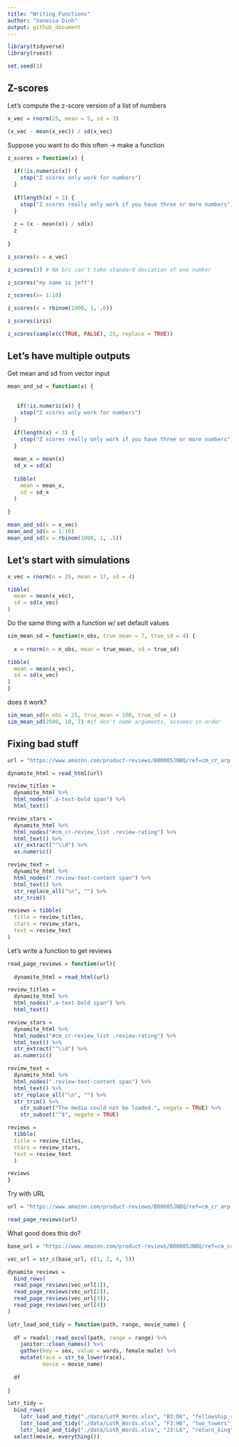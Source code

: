 ```yaml
---
title: "Writing Functions"
author: "Vanessa Dinh"
output: github_document
---
```


```r
library(tidyverse)
library(rvest)

set.seed(1)
```

## Z-scores

Let's compute the z-score version of a list of numbers

```r
x_vec = rnorm(25, mean = 5, sd = 3)

(x_vec - mean(x_vec)) / sd(x_vec)
```

Suppose you want to do this often -> make a function

```r
z_scores = function(x) {
  
  if(!is.numeric(x)) {
    stop("Z scores only work for numbers")
  }
  
  if(length(x) < 3) {
    stop("Z scores really only work if you have three or more numbers")
  }
  
  z = (x - mean(x)) / sd(x)
  z
  
}

z_scores(x = x_vec)
```

```r
z_scores(3) # NA b/c can't take standard deviation of one number

z_scores("my name is jeff")

z_scores(x= 1:10)

z_scores(x = rbinom(1000, 1, .6))

z_scores(iris)

z_scores(sample(c(TRUE, FALSE), 25, replace = TRUE))

```

## Let's have multiple outputs

Get mean and sd from vector input

```r
mean_and_sd = function(x) {
  
  
   if(!is.numeric(x)) {
    stop("Z scores only work for numbers")
  }
  
  if(length(x) < 3) {
    stop("Z scores really only work if you have three or more numbers")
  }
  
  mean_x = mean(x)
  sd_x = sd(x)
  
  tibble(
    mean = mean_x,
    sd = sd_x
  )
  
}

mean_and_sd(x = x_vec)
mean_and_sd(x = 1:10)
mean_and_sd(x = rbinom(1000, 1, .5))


```

## Let's start with simulations

```r
x_vec = rnorm(n = 25, mean = 17, sd = 4)

tibble(
  mean = mean(x_vec),
  sd = sd(x_vec)
)
```

Do the same thing with a function w/ set default values

```r
sim_mean_sd = function(n_obs, true_mean = 7, true_sd = 4) {
  
  x = rnorm(n = n_obs, mean = true_mean, sd = true_sd)

tibble(
  mean = mean(x_vec),
  sd = sd(x_vec)
)
}
```
does it work?

```r
sim_mean_sd(n_obs = 25, true_mean = 100, true_sd = 1)
sim_mean_sd(2500, 10, 7) #if don't name arguments, assumes in order
```

## Fixing bad stuff


```r
url = "https://www.amazon.com/product-reviews/B00005JNBQ/ref=cm_cr_arp_d_viewopt_rvwer?ie=UTF8&reviewerType=avp_only_reviews&sortBy=recent&pageNumber=1"

dynamite_html = read_html(url)

review_titles = 
  dynamite_html %>%
  html_nodes(".a-text-bold span") %>%
  html_text()

review_stars = 
  dynamite_html %>%
  html_nodes("#cm_cr-review_list .review-rating") %>%
  html_text() %>%
  str_extract("^\\d") %>%
  as.numeric()

review_text = 
  dynamite_html %>%
  html_nodes(".review-text-content span") %>%
  html_text() %>% 
  str_replace_all("\n", "") %>% 
  str_trim()

reviews = tibble(
  title = review_titles,
  stars = review_stars,
  text = review_text
)
```

Let's write a function to get reviews

```r
read_page_reviews = function(url){
  
  dynamite_html = read_html(url)

review_titles = 
  dynamite_html %>%
  html_nodes(".a-text-bold span") %>%
  html_text()

review_stars = 
  dynamite_html %>%
  html_nodes("#cm_cr-review_list .review-rating") %>%
  html_text() %>%
  str_extract("^\\d") %>%
  as.numeric()

review_text = 
  dynamite_html %>%
  html_nodes(".review-text-content span") %>%
  html_text() %>% 
  str_replace_all("\n", "") %>% 
  str_trim() %>% 
    str_subset("The media could not be loaded.", negate = TRUE) %>% 
    str_subset("^$", negate = TRUE)

reviews = 
  tibble(
  title = review_titles,
  stars = review_stars,
  text = review_text
  )

reviews
}
```

Try with URL

```r
url = "https://www.amazon.com/product-reviews/B00005JNBQ/ref=cm_cr_arp_d_viewopt_rvwer?ie=UTF8&reviewerType=avp_only_reviews&sortBy=recent&pageNumber=2"

read_page_reviews(url)
```

What good does this do?

```r
base_url = "https://www.amazon.com/product-reviews/B00005JNBQ/ref=cm_cr_arp_d_viewopt_rvwer?ie=UTF8&reviewerType=avp_only_reviews&sortBy=recent&pageNumber="

vec_url = str_c(base_url, c(1, 2, 4, 5))

dynamite_reviews =
  bind_rows(
  read_page_reviews(vec_url[1]),
  read_page_reviews(vec_url[2]),
  read_page_reviews(vec_url[3]),
  read_page_reviews(vec_url[4])
)
```

```r
lotr_load_and_tidy = function(path, range, movie_name) {
  
  df = readxl::read_excel(path, range = range) %>%
    janitor::clean_names() %>%
    gather(key = sex, value = words, female:male) %>%
    mutate(race = str_to_lower(race),
           movie = movie_name)
  
  df
  
}

lotr_tidy = 
  bind_rows(
    lotr_load_and_tidy("./data/LotR_Words.xlsx", "B3:D6", "fellowship_ring"),
    lotr_load_and_tidy("./data/LotR_Words.xlsx", "F3:H6", "two_towers"),
    lotr_load_and_tidy("./data/LotR_Words.xlsx", "J3:L6", "return_king")) %>%
  select(movie, everything()) 
```

